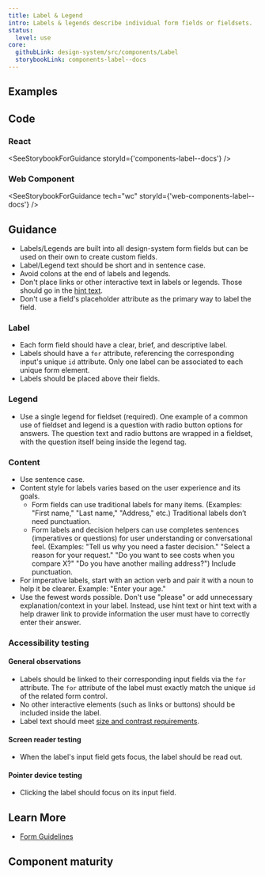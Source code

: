 ```yaml
---
title: Label & Legend
intro: Labels & legends describe individual form fields or fieldsets.
status:
  level: use
core:
  githubLink: design-system/src/components/Label
  storybookLink: components-label--docs
---
```


## Examples

<StorybookExample
  componentName="formLabel"
  sourceFilePath="components/Label/Label.tsx"
  storyId="components-label--default"
/>

## Code

### React

<SeeStorybookForGuidance storyId={'components-label--docs'} />

### Web Component

<SeeStorybookForGuidance tech="wc" storyId={'web-components-label--docs'} />


## Guidance

- Labels/Legends are built into all design-system form fields but can be used on their own to create custom fields.
- Label/Legend text should be short and in sentence case.
- Avoid colons at the end of labels and legends.
- Don't place links or other interactive text in labels or legends. Those should go in the [hint text](/components/hint).
- Don't use a field's placeholder attribute as the primary way to label the field.

### Label

- Each form field should have a clear, brief, and descriptive label.
- Labels should have a `for` attribute, referencing the corresponding input's unique `id` attribute. Only one label can be associated to each unique form element.
- Labels should be placed above their fields.

### Legend

- Use a single legend for fieldset (required). One example of a common use of fieldset and legend is a question with radio button options for answers. The question text and radio buttons are wrapped in a fieldset, with the question itself being inside the legend tag.

### Content

- Use sentence case.
- Content style for labels varies based on the user experience and its goals.
  - Form fields can use traditional labels for many items. (Examples: "First name," "Last name," "Address," etc.) Traditional labels don’t need punctuation.
  - Form labels and decision helpers can use completes sentences (imperatives or questions) for user understanding or conversational feel. (Examples: "Tell us why you need a faster decision." "Select a reason for your request." "Do you want to see costs when you compare X?" "Do you have another mailing address?") Include punctuation.
- For imperative labels, start with an action verb and pair it with a noun to help it be clearer. Example: "Enter your age."
- Use the fewest words possible. Don't use "please" or add unnecessary explanation/context in your label. Instead, use hint text or hint text with a help drawer link to provide information the user must have to correctly enter their answer.

### Accessibility testing

#### General observations

- Labels should be linked to their corresponding input fields via the `for` attribute. The `for` attribute of the label must exactly match the unique `id` of the related form control.
- No other interactive elements (such as links or buttons) should be included inside the label.
- Label text should meet [size and contrast requirements](/foundation/typography/body/#accessibility).

#### Screen reader testing

- When the label's input field gets focus, the label should be read out.

#### Pointer device testing

- Clicking the label should focus on its input field.

## Learn More

- [Form Guidelines](/patterns/Forms/forms/)

## Component maturity

<MaturityChecklist
  a11yStandards={true}
  color={true}
  forcedColors={true}
  screenReaders={true}
  keyboardNavigable={null}
  storybook={true}
  responsive={true}
  spanish={true}
  completeUiKit={false}
  responsiveUiKit={false}
  tokensInCode={true}
  tokensInSketch={true}
/>
